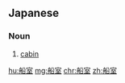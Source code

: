 ==Japanese==
{{ja-kanjitab|せん|しつ|yomi=o}}

===Noun===
{{ja-noun|せんしつ}}

# [[cabin]] {{gloss|a private room on a ship}}

[[hu:船室]]
[[mg:船室]]
[[chr:船室]]
[[zh:船室]]